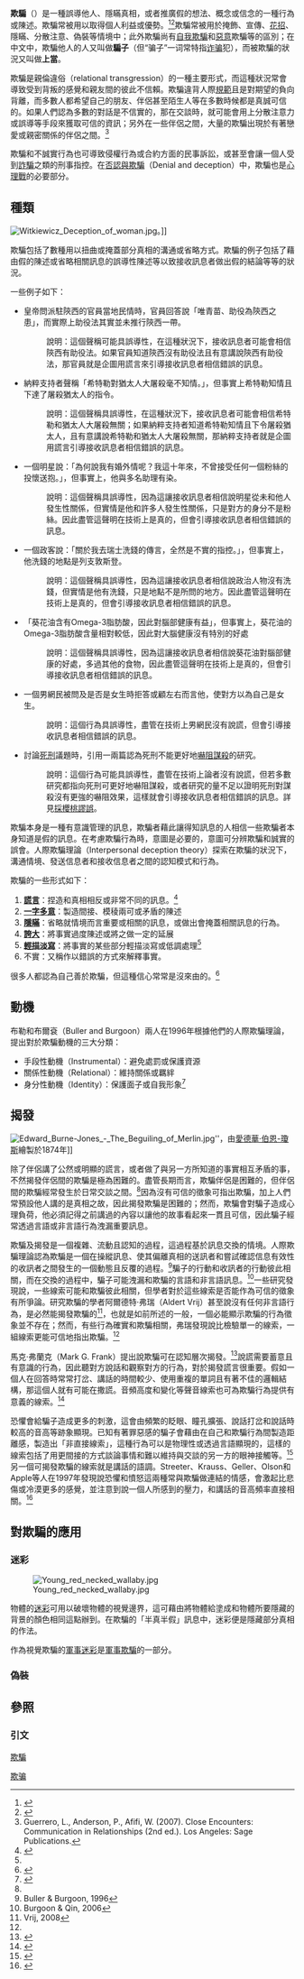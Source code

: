 '''欺騙'''（{{lang-en|Deception}}）是一種誤導他人、隱瞞真相，或者推廣假的想法、概念或信念的一種行為或陳述。欺騙常被用以取得個人利益或優勢。<ref>{{cite web |url=https://dictionary.cambridge.org/us/dictionary/english/deception |title=Definition of 'deception' - English Dictionary |work=[[Cambridge_Advanced_Learner's_Dictionary|Cambridge Dictionary]] |publisher=[[Cambridge_University_Press|Cambridge University Press]] |accessdate=November 11, 2018 |deadurl=no |archive-date=2019-09-05 |archive-url=https://web.archive.org/web/20190905070912/https://dictionary.cambridge.org/us/dictionary/english/deception }}</ref><ref>{{cite web |url=https://www.collinsdictionary.com/dictionary/english/deceive |title=Definition of 'deceive' |work=[[Collins_English_Dictionary|Collins English Dictionary]] |publisher=[[HarperCollins|HarperCollins]] |accessdate=November 11, 2018 |deadurl=no |archive-date=2019-04-21 |archive-url=https://web.archive.org/web/20190421214557/https://www.collinsdictionary.com/dictionary/english/deceive }}</ref>欺騙常被用於掩飾、宣傳、[[花招|花招]]、隱瞞、分散注意、偽裝等情境中；此外欺騙尚有[[自我欺騙|自我欺騙]]和[[惡意|惡意]]欺騙等的區別；在中文中，欺騙他人的人又叫做'''騙子'''（但“骗子”一词常特指[[诈骗|诈骗]]犯），而被欺騙的狀況又叫做'''上當'''。

欺騙是親倫違俗（relational transgression）的一種主要形式，而這種狀況常會導致受到背叛的感覺和親友間的彼此不信賴。欺騙違背人際[[社會規範|規範]]且是對期望的負向背離，而多數人都希望自己的朋友、伴侶甚至陌生人等在多數時候都是真誠可信的。如果人們認為多數的對話是不信實的，那在交談時，就可能會用上分散注意力或誤導等手段來獲取可信的資訊；另外在一些伴侶之間，大量的欺騙出現於有著戀愛或親密關係的伴侶之間。<ref name="Guerrero, Andersen, & Afifi, 2007">Guerrero, L., Anderson, P., Afifi, W. (2007). Close Encounters: Communication in Relationships (2nd ed.). Los Angeles: Sage Publications.</ref>

欺騙和不誠實行為也可導致侵權行為或合約方面的民事訴訟，或甚至會讓一個人受到[[詐騙|詐騙]]之類的刑事指控。在[[否認與欺騙|否認與欺騙]]（Denial and deception）中，欺騙也是[[心理戰|心理戰]]的必要部分。

==種類==
[[File:Witkiewicz_Deception_of_woman.jpg|thumb]]。]]

欺騙包括了數種用以扭曲或掩蓋部分真相的溝通或省略方式。欺騙的例子包括了藉由假的陳述或省略相關訊息的誤導性陳述等以致接收訊息者做出假的結論等等的狀況。

一些例子如下：
* 皇帝問派駐陝西的官員當地民情時，官員回答說「唯青苗、助役為陝西之患」，而實際上助役法其實並未推行陝西一帶。
*: 說明：這個聲稱可能具誤導性，在這種狀況下，接收訊息者可能會相信陝西有助役法。如果官員知道陝西沒有助役法且有意講說陝西有助役法，那官員就是企圖用謊言來引導接收訊息者相信錯誤的訊息。
* 納粹支持者聲稱「希特勒對猶太人大屠殺毫不知情。」，但事實上希特勒知情且下達了屠殺猶太人的指令。
*: 說明：這個聲稱具誤導性，在這種狀況下，接收訊息者可能會相信希特勒和猶太人大屠殺無關；如果納粹支持者知道希特勒知情且下令屠殺猶太人，且有意講說希特勒和猶太人大屠殺無關，那納粹支持者就是企圖用謊言引導接收訊息者相信錯誤的訊息。
* 一個明星說：「為何說我有婚外情呢？我這十年來，不曾接受任何一個粉絲的投懷送抱。」，但事實上，他與多名助理有染。
*: 說明：這個聲稱具誤導性，因為這讓接收訊息者相信說明星從未和他人發生性關係，但實情是他和許多人發生性關係，只是對方的身分不是粉絲。因此盡管這聲明在技術上是真的，但會引導接收訊息者相信錯誤的訊息。
* 一個政客說：「關於我去瑞士洗錢的傳言，全然是不實的指控。」，但事實上，他洗錢的地點是列支敦斯登。
*: 說明：這個聲稱具誤導性，因為這讓接收訊息者相信說政治人物沒有洗錢，但實情是他有洗錢，只是地點不是所問的地方。因此盡管這聲明在技術上是真的，但會引導接收訊息者相信錯誤的訊息。
* 「葵花油含有Omega-3脂肪酸，因此對腦部健康有益」，但事實上，葵花油的Omega-3脂肪酸含量相對較低，因此對大腦健康沒有特別的好處
*: 說明：這個聲稱具誤導性，因為這讓接收訊息者相信說葵花油對腦部健康的好處，多過其他的食物，因此盡管這聲明在技術上是真的，但會引導接收訊息者相信錯誤的訊息。
* 一個男網民被問及是否是女生時拒答或顧左右而言他，使對方以為自己是女生。 
*: 說明：這個行為具誤導性，盡管在技術上男網民沒有說謊，但會引導接收訊息者相信錯誤的訊息。
* 討論[[死刑|死刑]]議題時，引用一兩篇認為死刑不能更好地[[嚇阻|嚇阻]][[謀殺|謀殺]]的研究。
*: 說明：這個行為可能具誤導性，盡管在技術上論者沒有說謊，但若多數研究都指向死刑可更好地嚇阻謀殺，或者研究的量不足以證明死刑對謀殺沒有更強的嚇阻效果，這樣就會引導接收訊息者相信錯誤的訊息。詳見[[採櫻桃謬誤|採櫻桃謬誤]]。

欺騙本身是一種有意識管理的訊息，欺騙者藉此讓得知訊息的人相信一些欺騙者本身知道是假的訊息。在考慮欺騙行為時，意圖是必要的，意圖可分辨欺騙和誠實的誤會。人際欺騙理論（Interpersonal deception theory）探索在欺騙的狀況下，溝通情境、發送信息者和接收信息者之間的認知模式和行為。

欺騙的一些形式如下：
# '''[[謊言|謊言]]'''：捏造和真相相反或非常不同的訊息。<ref>{{cite book |last=Griffith |first=Jeremy |authorlink=Jeremy Griffith |year=2011 |title=The Book of Real Answers to Everything! - Why do people lie? |isbn=978-1-74129-007-3 |url=http://www.worldtransformation.com/why-do-people-lie/ |access-date=2019-09-05 |archive-date=2016-01-03 |archive-url=https://web.archive.org/web/20160103012937/http://www.worldtransformation.com/why-do-people-lie/ |dead-url=no }}</ref>
# '''[[一字多意|一字多意]]'''：製造間接、模稜兩可或矛盾的陳述
# '''[[隱瞞|隱瞞]]'''：省略就情境而言重要或相關的訊息，或做出會掩蓋相關訊息的行為。
# '''[[誇大|誇大]]'''：將事實過度陳述或將之做一定的延展
# '''[[冷處理|輕描淡寫]]'''：將事實的某些部分輕描淡寫或低調處理<ref name="Guerrero, Andersen, & Afifi, 2007"/>
# 不實：又稱作以錯誤的方式來解釋事實。

很多人都認為自己善於欺騙，但這種信心常常是沒來由的。<ref>{{Cite journal
| last = Grieve
| first = Rachel
| last2 = Hayes
| first2 = Jordana
| date = 2013-01-01
| title = Does perceived ability to deceive = ability to deceive? Predictive validity of the perceived ability to deceive (PATD) scale
| journal = Personality and Individual Differences
| volume = 54
| issue = 2
| pages = 311–314
| doi = 10.1016/j.paid.2012.09.001
}}</ref>

==動機==
布勒和布爾袞（Buller and Burgoon）兩人在1996年根據他們的人際欺騙理論，提出對於欺騙動機的三大分類：
* 手段性動機（Instrumental）：避免處罰或保護資源
* 關係性動機（Relational）：維持關係或羈絆
* 身分性動機（Identity）：保護面子或自我形象<ref>{{cite journal |last=Buller |first=D. B. |last2=Burgoon |first2=J. K. |title=Interpersonal Deception Theory |url=https://archive.org/details/sim_communication-theory_1996-08_6_3/page/203 |journal=Communication Theory |volume=6 |issue=3 |year=1996 |pages=203–242 |doi=10.1111/j.1468-2885.1996.tb00127.x }}</ref>

==揭發==
[[File:Edward_Burne-Jones_-_The_Beguiling_of_Merlin.jpg|thumb]]''，由[[愛德華·伯恩-瓊斯|愛德華·伯恩-瓊斯]]繪製於1874年]]

除了伴侶講了公然或明顯的謊言，或者做了與另一方所知道的事實相互矛盾的事，不然揭發伴侶間的欺騙是極為困難的。盡管長期而言，欺騙伴侶是困難的，但伴侶間的欺騙經常發生於日常交談之間。<ref name="Guerrero, Andersen, & Afifi, 2007"/>因為沒有可信的徵象可指出欺騙，加上人們常預設他人講的是真相之故，因此揭發欺騙是困難的；然而，欺騙會對騙子造成心理負荷，他必須記得之前講過的內容以讓他的故事看起來一貫且可信，因此騙子經常透過言語或非言語行為洩漏重要訊息。

欺騙及揭發是一個複雜、流動且認知的過程，這過程基於訊息交換的情境。人際欺騙理論認為欺騙是一個在操縱訊息、使其偏離真相的送訊者和嘗試確認信息有效性的收訊者之間發生的一個動態且反覆的過程。<ref>Buller & Burgoon, 1996</ref>騙子的行動和收訊者的行動彼此相關，而在交換的過程中，騙子可能洩漏和欺騙的言語和非言語訊息。<ref>Burgoon & Qin, 2006</ref>一些研究發現說，一些線索可能和欺騙彼此相關，但學者對於這些線索是否能作為可信的徵象有所爭論。研究欺騙的學者阿爾德特·弗瑞（Aldert Vrij）甚至說沒有任何非言語行為，是必然能揭發欺騙的<ref name="Vrij, 2008">Vrij, 2008</ref>，也就是如前所述的一般，一個必能顯示欺騙的行為徵象並不存在；然而，有些行為確實和欺騙相關，弗瑞發現說比檢驗單一的線索，一組線索更能可信地指出欺騙。<ref name="Vrij, 2008"/>

馬克·弗蘭克（Mark G. Frank）提出說欺騙可在認知層次揭發。<ref>{{cite book |last=Frank |first=M. G. |last2=O’Sullivan |first2=M. |last3=Menasco |first3=M. A. |year=2009 |chapter=Human Behavior and Deception Detection |editor-first=J. G. |editor-last=Voeller |title=Handbook of Science and Technology for Homeland Security |location=New York |publisher=John Wiley & Sons |doi=10.1002/9780470087923.hhs299 |isbn=9780471761303 |citeseerx=10.1.1.177.9157 }}</ref>說謊需要蓄意且有意識的行為，因此聽對方說話和觀察對方的行為，對於揭發謊言很重要。假如一個人在回答時常常打岔、講話的時間較少、使用重複的單詞且有著不佳的邏輯結構，那這個人就有可能在撒謊。音頻高度和變化等聲音線索也可為欺騙行為提供有意義的線索。<ref>{{cite journal |last=Rockwell |first=P. A. |last2=Buller |first2=D. B. |last3=Burgoon |first3=J. K. |title=Measurement of deceptive voices: Comparing acoustic and perceptual data |url=https://archive.org/details/sim_applied-psycholinguistics_1997-12_18_4/page/471 |journal=Applied Psycholinguistics |volume=18 |year=1997 |issue=4 |pages=471–484 |doi=10.1017/S0142716400010948 }}</ref>

恐懼會給騙子造成更多的刺激，這會由頻繁的眨眼、瞳孔擴張、說話打岔和說話時較高的音高等跡象顯現。已知有著罪惡感的騙子會藉由在自己和欺騙行為間製造距離感，製造出「非直接線索」，這種行為可以是物理性或透過言語顯現的，這樣的線索包括了用更間接的方式談論事情和難以維持與交談的另一方的眼神接觸等。<ref>{{cite book |last=Zuckerman |first=M. |last2=DePaulo |first2=B. M. |last3=Rosenthal |first3=R. |title=Verbal and Nonverbal Communication of Deception |journal=Advances in Experimental Social Psychology |volume=14 |year=1981 |issue= |pages=1–59 |doi=10.1016/S0065-2601(08)60369-X |isbn=9780120152148 }}</ref>另一個可揭發欺騙的線索就是講話的語調。Streeter、Krauss、Geller、Olson和Apple等人在1997年發現說恐懼和憤怒這兩種常與欺騙做連結的情感，會激起比悲傷或冷漠更多的感覺，並注意到說一個人所感到的壓力，和講話的音高頻率直接相關。<ref>{{cite journal |last=Streeter |first=L. A. |last2=Krauss |first2=R. M. |last3=Geller |first3=V. |last4=Olson |first4=C. |last5=Apple |first5=W. |title=Pitch changes during attempted deception |url=https://archive.org/details/sim_journal-of-personality-and-social-psychology_1977-05_35_5/page/345 |journal=Journal of Personality and Social Psychology |volume=35 |issue=5 |year=1977 |pages=345–350 |doi=10.1037/0022-3514.35.5.345 }}</ref>

== 對欺騙的應用 ==
=== 迷彩 ===
[[Image:Young_red_necked_wallaby.jpg|thumb]]

物體的[[迷彩|迷彩]]可用以破壞物體的視覺邊界，這可藉由將物體給塗成和物體所要隱藏的背景的顏色相同這點辦到。在欺騙的「半真半假」訊息中，迷彩便是隱藏部分真相的作法。

作為視覺欺騙的[[軍事迷彩|軍事迷彩]]是[[軍事欺騙|軍事欺騙]]的一部分。

=== 偽裝===

== 參照 ==
=== 引文 ===
{{Reflist}}

{{心理操縱}}

[[分類:欺瞞|欺騙]]
[[Category:欺骗|欺骗]]